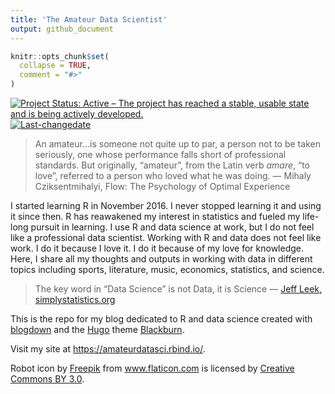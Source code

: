 ```yaml
---
title: 'The Amateur Data Scientist'
output: github_document
---
```


<!-- README.md is generated from README.Rmd. Please edit that file -->

```r
knitr::opts_chunk$set(
  collapse = TRUE,
  comment = "#>"
)
```

<!-- badges: start -->
[![Project Status: Active – The project has reached a stable, usable state and is being actively developed.](https://www.repostatus.org/badges/latest/active.svg)](https://www.repostatus.org/#active)
[![Last-changedate](https://img.shields.io/badge/last%20change-`r gsub('-', '--', Sys.Date())`-yellowgreen.svg)](/commits/master)
<!-- badges: end -->

> An amateur...is someone not quite up to par, a person not to be taken seriously, one whose performance falls short of professional standards. But originally, "amateur", from the Latin verb *amare*, "to love", referred to a person who loved what he was doing. 
> --- Mihaly Cziksentmihalyi, Flow: The Psychology of Optimal Experience

I started learning R in November 2016. I never stopped learning it and using it since then. R has reawakened my interest in statistics and fueled my life-long pursuit in learning. I use R and data science at work, but I do not feel like a professional data scientist. Working with R and data does not feel like work. I do it because I love it. I do it because of my love for knowledge. Here, I share all my thoughts and outputs in working with data in different topics including sports, literature, music, economics, statistics, and science.

> The key word in "Data Science" is not Data, it is Science 
> --- [Jeff Leek, simplystatistics.org](https://simplystatistics.org/2013/12/12/the-key-word-in-data-science-is-not-data-it-is-science/)

This is the repo for my blog dedicated to R and data science created with [blogdown](https://bookdown.org/yihui/blogdown/) and the [Hugo](https://gohugo.io/) theme [Blackburn](https://themes.gohugo.io/blackburn/). 

Visit my site at [https://amateurdatasci.rbind.io/](https://amateurdatasci.rbind.io/).

Robot icon by [Freepik](http://www.freepik.com) from [www.flaticon.com](https://www.flaticon.com/) is licensed by [Creative Commons BY 3.0](http://creativecommons.org/licenses/by/3.0/).